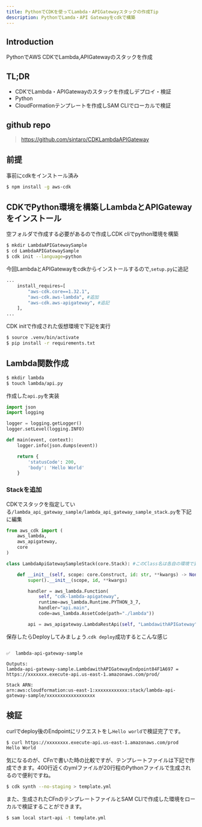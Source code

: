 ```yaml
---
title: PythonでCDKを使ってLambda・APIGatewayスタックの作成Tip
description: PythonでLamda・API Gatewayをcdkで構築
---
```


## Introduction
PythonでAWS CDKでLambda,APIGatewayのスタックを作成

## TL;DR
- CDKでLambda・APIGatewayのスタックを作成しデプロイ・検証
- Python
- CloudFormationテンプレートを作成しSAM CLIでローカルで検証

## github repo

> https://github.com/sintaro/CDKLambdaAPIGateway

## 前提
事前にcdkをインストール済み

```sh title=cdkのインストール
$ npm install -g aws-cdk
```

## CDKでPython環境を構築しLambdaとAPIGatewayをインストール

空フォルダで作成する必要があるので作成しCDK cliでpython環境を構築

```sh title=cdk cliでpython環境の構築
$ mkdir LambdaAPIGatewaySample
$ cd LambdaAPIGatewaySample
$ cdk init --language=python
```

今回LambdaとAPIGatewayをcdkからインストールするので,`setup.py`に追記

```python title=setup.py
...
    install_requires=[
        "aws-cdk.core==1.32.1",
        "aws-cdk.aws-lambda", #追加
        "aws-cdk.aws-apigateway", #追記
    ],
...
```

CDK initで作成された仮想環境で下記を実行

```sh 
$ source .venv/bin/activate
$ pip install -r requirements.txt
```

## Lambda関数作成

```sh
$ mkdir lambda
$ touch lambda/api.py
```

作成した`api.py`を実装

```python title=api.py
import json
import logging

logger = logging.getLogger()
logger.setLevel(logging.INFO)

def main(event, context):
    logger.info(json.dumps(event))

    return {
        'statusCode': 200,
        'body': 'Hello World'
    }
```

### Stackを追加

CDKでスタックを指定している`/lambda_api_gateway_sample/lambda_api_gateway_sample_stack.py`を下記に編集

```python title=lambda_api_gateway_sample_stack.py
from aws_cdk import (
    aws_lambda,
    aws_apigateway,
    core
)

class LambdaApiGatewaySampleStack(core.Stack): #このClass名は各自の環境で変わるので注意

    def __init__(self, scope: core.Construct, id: str, **kwargs) -> None:
        super().__init__(scope, id, **kwargs)

        handler = aws_lambda.Function(
            self, "cdk-lambda-apigateway",
            runtime=aws_lambda.Runtime.PYTHON_3_7,
            handler="api.main",
            code=aws_lambda.AssetCode(path="./lambda"))

        api = aws_apigateway.LambdaRestApi(self, "LambdawithAPIGateway", handler=handler) #第二引数のAPIGatewayの命名は
```


保存したらDeployしてみましょう.`cdk deploy`成功するとこんな感じ

```title=deploy成功

✅  lambda-api-gateway-sample

Outputs:
lambda-api-gateway-sample.LambdawithAPIGatewayEndpoint84F1A697 = https://xxxxxxx.execute-api.us-east-1.amazonaws.com/prod/

Stack ARN:
arn:aws:cloudformation:us-east-1:xxxxxxxxxxxx:stack/lambda-api-gateway-sample/xxxxxxxxxxxxxxxxxx
```

## 検証

curlでdeploy後のEndpointにリクエストをし`Hello world`で検証完了です。

```sh 
$ curl https://xxxxxxxx.execute-api.us-east-1.amazonaws.com/prod
Hello World
```

気になるのが、CFnで書いた時の比較ですが、テンプレートファイルは下記で作成できます。400行近くのymlファイルが20行程のPythonファイルで生成されるので便利ですね。

```sh
$ cdk synth --no-staging > template.yml
```

また、生成されたCFnのテンプレートファイルとSAM CLIで作成した環境をローカルで検証することができます。

```sh
$ sam local start-api -t template.yml
```